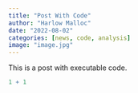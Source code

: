 ```yaml
---
title: "Post With Code"
author: "Harlow Malloc"
date: "2022-08-02"
categories: [news, code, analysis]
image: "image.jpg"
---
```


This is a post with executable code.

```r
1 + 1
```
